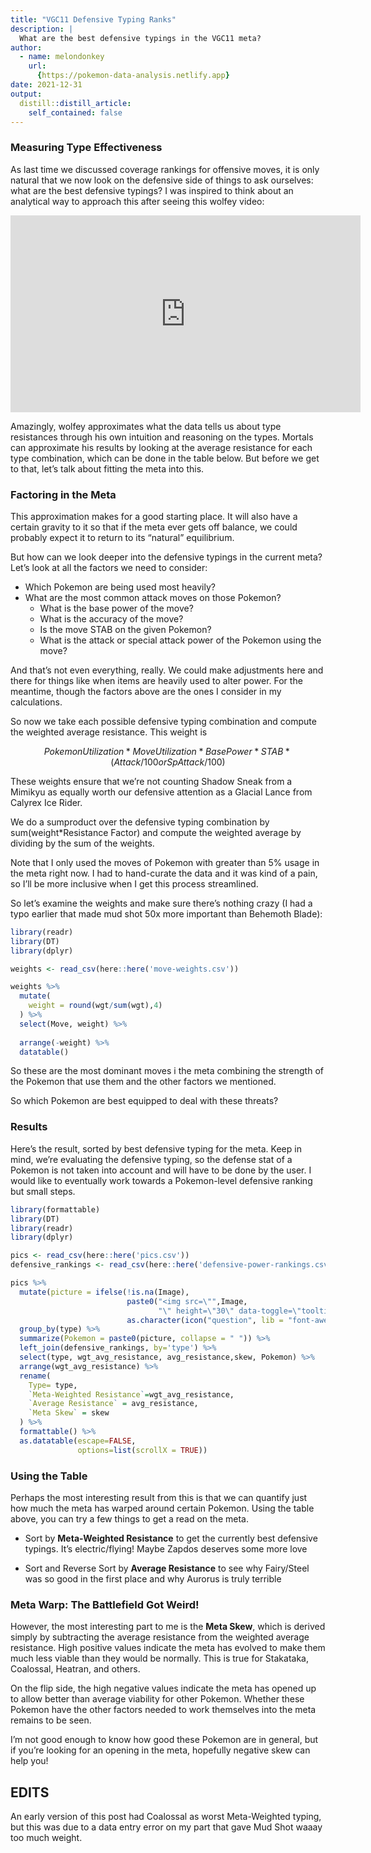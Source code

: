 ```yaml
---
title: "VGC11 Defensive Typing Ranks"
description: |
  What are the best defensive typings in the VGC11 meta?
author:
  - name: melondonkey
    url:
      {https://pokemon-data-analysis.netlify.app}
date: 2021-12-31
output:
  distill::distill_article:
    self_contained: false
---
```


### Measuring Type Effectiveness

As last time we discussed coverage rankings for offensive moves, it is only natural that we now look on the defensive side of things to ask ourselves: what are the best defensive typings?  I was inspired to think about an analytical way to approach this after seeing this wolfey video:

<iframe width="560" height="315" src="https://www.youtube.com/embed/8DQyRktcG00" title="YouTube video player" frameborder="0" allow="accelerometer; autoplay; clipboard-write; encrypted-media; gyroscope; picture-in-picture" allowfullscreen></iframe>

Amazingly, wolfey approximates what the data tells us about type resistances through his own intuition and reasoning on the types.  Mortals can approximate his results by looking at the average resistance for each type combination, which can be done in the table below.  But before we get to that, let's talk about fitting the meta into this.


### Factoring in the Meta

This approximation makes for a good starting place.  It will also have a certain gravity to it so that if the meta ever gets off balance, we could probably expect it to return to its "natural" equilibrium.  

But how can we look deeper into the defensive typings in the current meta? Let's look at all the factors we need to consider:

* Which Pokemon are being used most heavily? 
* What are the most common attack moves on those Pokemon?
    * What is the base power of the move?
    * What is the accuracy of the move?
    * Is the move STAB on the given Pokemon? 
    * What is the attack or special attack power of the Pokemon using the move?
    
And that's not even everything, really.  We could make adjustments here and there for things like when items are heavily used to alter power.  For the meantime, though the factors above are the ones I consider in my calculations.  

So now we take each possible defensive typing combination and compute the weighted average resistance.  This weight is 

$$Pokemon Utilization * Move Utilization * Base Power * STAB * (Attack/100or SpAttack/100)$$

These weights ensure that we're not counting Shadow Sneak from a Mimikyu as equally worth our defensive attention as a Glacial Lance from Calyrex Ice Rider.  

We do a sumproduct over the defensive typing combination by sum(weight*Resistance Factor) and compute the weighted average by dividing by the sum of the weights.  

Note that I only used the moves of Pokemon with greater than 5% usage in the meta right now.  I had to hand-curate the data and it was kind of a pain, so I'll be more inclusive when I get this process streamlined.  

So let's examine the weights and make sure there's nothing crazy (I had a typo earlier that made mud shot 50x more important than Behemoth Blade):

```r
library(readr)
library(DT)
library(dplyr)

weights <- read_csv(here::here('move-weights.csv'))

weights %>%
  mutate(
    weight = round(wgt/sum(wgt),4)
  ) %>%
  select(Move, weight) %>%
  
  arrange(-weight) %>%
  datatable()

```

So these are the most dominant moves i the meta combining the strength of the Pokemon that use them and the other factors we mentioned.

So which Pokemon are best equipped to deal with these threats?


### Results

Here's the result, sorted by best defensive typing for the meta.  Keep in mind, we're evaluating the defensive typing, so the defense stat of a Pokemon is not taken into account and will have to be done by the user.  I would like to eventually work towards a Pokemon-level defensive ranking but small steps. 

```r
library(formattable)
library(DT)
library(readr)
library(dplyr)

pics <- read_csv(here::here('pics.csv'))
defensive_rankings <- read_csv(here::here('defensive-power-rankings.csv'))

pics %>%
  mutate(picture = ifelse(!is.na(Image), 
                          paste0("<img src=\"",Image, 
                                 "\" height=\"30\" data-toggle=\"tooltip\" data-placement=\"right\" title=\"","\"></img>"), 
                          as.character(icon("question", lib = "font-awesome")))) %>%
  group_by(type) %>%
  summarize(Pokemon = paste0(picture, collapse = " ")) %>%
  left_join(defensive_rankings, by='type') %>%
  select(type, wgt_avg_resistance, avg_resistance,skew, Pokemon) %>%
  arrange(wgt_avg_resistance) %>%
  rename(
    Type= type,
    `Meta-Weighted Resistance`=wgt_avg_resistance,
    `Average Resistance` = avg_resistance,
    `Meta Skew` = skew
  ) %>%
  formattable() %>%
  as.datatable(escape=FALSE,
               options=list(scrollX = TRUE))

```


### Using the Table

Perhaps the most interesting result from this is that we can quantify just how much the meta has warped around certain Pokemon.  Using the table above, you can try a few things to get a read on the meta.

* Sort by **Meta-Weighted Resistance** to get the currently best defensive typings.  It's electric/flying!  Maybe Zapdos deserves some more love


* Sort and Reverse Sort by **Average Resistance** to see why Fairy/Steel was so good in the first place and why Aurorus is truly terrible


### Meta Warp: The Battlefield Got Weird!

However, the most interesting part to me is the **Meta Skew**, which is derived simply by subtracting the average resistance from the weighted average resistance.  High positive values indicate the meta has evolved to make them much less viable than they would be normally.  This is true for Stakataka, Coalossal, Heatran, and others.  

On the flip side, the high negative values indicate the meta has opened up to allow better than average viability for other Pokemon.  Whether these Pokemon have the other factors needed to work themselves into the meta remains to be seen.  

I'm not good enough to know how good these Pokemon are in general, but if you're looking for an opening in the meta, hopefully negative skew can help you!


## EDITS

An early version of this post had Coalossal as worst Meta-Weighted typing, but this was due to a data entry error on my part that gave Mud Shot waaay too much weight.  